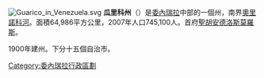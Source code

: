 {{unreferenced|time=2009-05-16T14:53:09+00:00}}
[[File:Guarico_in_Venezuela.svg|right]]
'''瓜里科州'''（{{lang-es|Estado Guárico}}）是[[委內瑞拉|委內瑞拉]]中部的一個州，南界[[奧里諾科河|奧里諾科河]]。面積64,986平方公里，2007年人口745,100人。首府[[聖胡安德洛斯莫羅斯|聖胡安德洛斯莫羅斯]]。

1900年建州。下分十五個自治市。
{{DEFAULTSORT:Guarico}}
{{委內瑞拉行政區劃}}
{{Venezuela-geo-stub}}
[[Category:委內瑞拉行政區劃|Category:委內瑞拉行政區劃]]